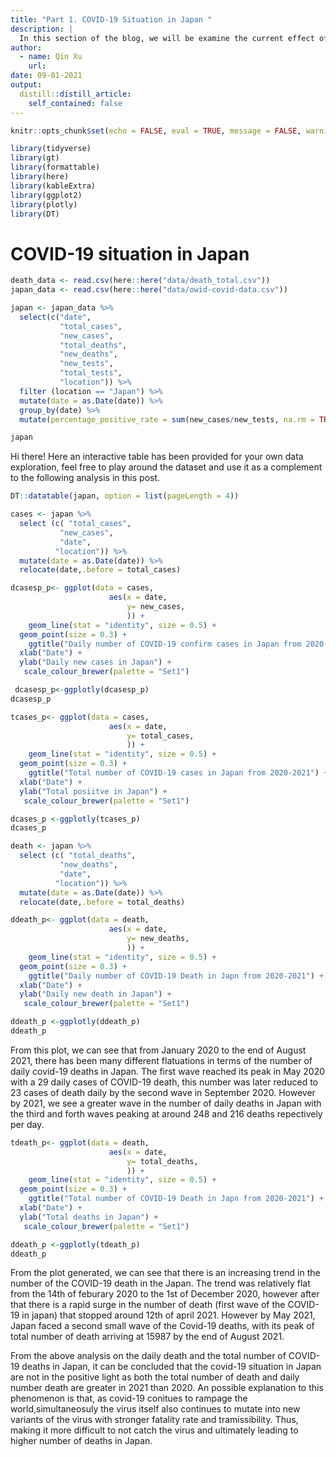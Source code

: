 ```yaml
---
title: "Part 1. COVID-19 Situation in Japan "
description: |
  In this section of the blog, we will be examine the current effect of COVID-19 in Japan through detail analysis of the daily confirmed postive cases,  daily number of death, total number of death, and  the number of covid-19 recoveries in Japan. 
author:
  - name: Qin Xu 
    url: 
date: 09-01-2021
output:
  distill::distill_article:
    self_contained: false
---
```



```r
knitr::opts_chunk$set(echo = FALSE, eval = TRUE, message = FALSE, warning = FALSE)
```

```r
library(tidyverse)
library(gt)
library(formattable)
library(here)
library(kableExtra)
library(ggplot2)
library(plotly)
library(DT)
```

# COVID-19 situation in Japan 

```r
death_data <- read.csv(here::here("data/death_total.csv"))
japan_data <- read.csv(here::here("data/owid-covid-data.csv"))
```

```r
japan <- japan_data %>%
  select(c("date",
           "total_cases",
           "new_cases",
           "total_deaths",
           "new_deaths",
           "new_tests",
           "total_tests",
           "location")) %>% 
  filter (location == "Japan") %>% 
  mutate(date = as.Date(date)) %>% 
  group_by(date) %>% 
  mutate(percentage_positive_rate = sum(new_cases/new_tests, na.rm = TRUE) )

japan
```
Hi there! Here an interactive table has been provided for your own data exploration, feel free to play around the dataset and use it as a complement to the following analysis in this post. 
```r
DT::datatable(japan, option = list(pageLength = 4))
```

```r
cases <- japan %>% 
  select (c( "total_cases",
           "new_cases",
           "date",
          "location")) %>% 
  mutate(date = as.Date(date)) %>% 
  relocate(date,.before = total_cases)
```

```r
dcasesp_p<- ggplot(data = cases, 
                      aes(x = date,
                          y= new_cases,
                          )) +
    geom_line(stat = "identity", size = 0.5) +
  geom_point(size = 0.3) +
    ggtitle("Daily number of COVID-19 confirm cases in Japan from 2020-2021") +
  xlab("Date") + 
  ylab("Daily new cases in Japan") +
   scale_colour_brewer(palette = "Set1")

 dcasesp_p<-ggplotly(dcasesp_p)
dcasesp_p
```

```r
tcases_p<- ggplot(data = cases, 
                      aes(x = date,
                          y= total_cases,
                          )) +
    geom_line(stat = "identity", size = 0.5) +
  geom_point(size = 0.3) +
    ggtitle("Total number of COVID-19 cases in Japan from 2020-2021") +
  xlab("Date") + 
  ylab("Total posiitve in Japan") +
   scale_colour_brewer(palette = "Set1")

dcases_p <-ggplotly(tcases_p)
dcases_p 
```


```r
death <- japan %>% 
  select (c( "total_deaths",
           "new_deaths",
           "date",
          "location")) %>% 
  mutate(date = as.Date(date)) %>% 
  relocate(date,.before = total_deaths)
```

```r
ddeath_p<- ggplot(data = death, 
                      aes(x = date,
                          y= new_deaths,
                          )) +
    geom_line(stat = "identity", size = 0.5) +
  geom_point(size = 0.3) +
    ggtitle("Daily number of COVID-19 Death in Japn from 2020-2021") +
  xlab("Date") + 
  ylab("Daily new death in Japan") +
   scale_colour_brewer(palette = "Set1")

ddeath_p <-ggplotly(ddeath_p)
ddeath_p  
```

From this plot, we can see that from January 2020 to the end of August 2021, there has been many different flatuations in terms of the number of daily covid-19 deaths in Japan. The first wave reached its peak in May 2020 with a 29 daily cases of COVID-19 death, this number was later reduced to 23 cases of death daily by the second wave in September 2020. However by 2021, we see a greater wave in the number of daily deaths in Japan with the third and forth waves peaking at around 248 and 216 deaths repectively per day. 

```r
tdeath_p<- ggplot(data = death, 
                      aes(x = date,
                          y= total_deaths,
                          )) +
    geom_line(stat = "identity", size = 0.5) +
  geom_point(size = 0.3) +
    ggtitle("Total number of COVID-19 Death in Japn from 2020-2021") +
  xlab("Date") + 
  ylab("Total deaths in Japan") +
   scale_colour_brewer(palette = "Set1")

ddeath_p <-ggplotly(tdeath_p)
ddeath_p 
```

From the plot generated, we can see that there is an increasing trend in the number of the COVID-19 death in the Japan. The trend was relatively flat from the 14th of feburary 2020 to the 1st of December 2020, however after that there is a rapid surge in the number of death (first wave of the COVID-19 in japan)  that stopped around 12th of april 2021. However by May 2021, Japan faced a second small wave of the Covid-19 deaths, with its peak of total number of death arriving at 15987 by the end of August 2021. 

From the above analysis on the daily death and the total number of COVID-19 deaths in Japan, it can be concluded that the covid-19 situation in Japan are not in the positive light as both the total number of death and daily number death are greater in 2021 than 2020. An possible explanation to this  phenomenon is that, as covid-19 conitues to rampage the world,simultaneosuly the virus itself also continues to mutate into new variants of the virus with stronger fatality rate and tramissibility. Thus, making it more difficult to not catch the virus and ultimately leading to higher number of deaths in Japan. 

 